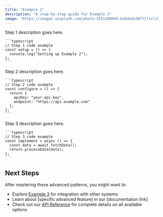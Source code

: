 ```yaml
---
title: "Example 2"
description: "A step-by-step guide for Example 2"
image: "https://images.unsplash.com/photo-1551288049-bebda4e38f71?ixlib=rb-4.0.3&ixid=M3wxMjA3fDB8MHxwaG90by1wYWdlfHx8fGVufDB8fHx8fA%3D%3D&auto=format&fit=crop&w=800&q=80"
---
```


<Steps>
  <Step title="Setup">
    Step 1 description goes here.

    ```typescript
    // Step 1 code example
    const setup = () => {
      console.log("Setting up Example 2");
    };
    ```

  </Step>

  <Step title="Configuration">
    Step 2 description goes here.

    ```typescript
    // Step 2 code example
    const configure = () => {
      return {
        apiKey: "your-api-key",
        endpoint: "https://api.example.com"
      };
    };
    ```

  </Step>

  <Step title="Implementation">
    Step 3 description goes here.

    ```typescript
    // Step 3 code example
    const implement = async () => {
      const data = await fetchData();
      return processData(data);
    };
    ```

  </Step>

</Steps>

## Next Steps

After mastering these advanced patterns, you might want to:

- Explore [Example 3](/examples/example-3) for integration with other systems
- Learn about [specific advanced feature] in our [documentation link]
- Check out our [API Reference](/api-reference/introduction) for complete details on all available options
